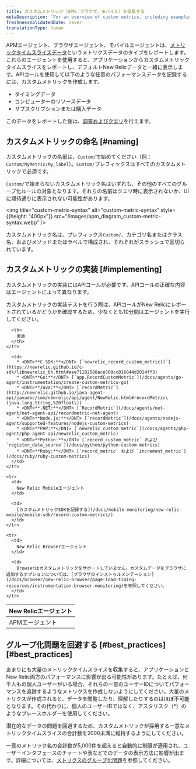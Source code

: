 ```yaml
---
title: カスタムメトリック（APM、ブラウザ、モバイル）を収集する
metaDescription: 'For an overview of custom metrics, including examples, best practices, and a quick reference by New Relic agent, start here.'
freshnessValidatedDate: never
translationType: human
---
```


APMエージェント、ブラウザエージェント、モバイルエージェントは、[メトリックタイムスライスデータ](/docs/using-new-relic/data/understand-data/new-relic-data-types#timeslice-data)というメトリクスデータのタイプをレポートします。これらのエージェントを使用すると、アプリケーションからカスタムメトリックタイムスライスをレポートし、デフォルトNew Relicデータと一緒に表示します。APIコールを使用して以下のような任意のパフォーマンスデータを記録するには、カスタムメトリックを作成します。

* タイミングデータ
* コンピューターのリソースデータ
* サブスクリプションまたは購入データ

このデータをレポートした後は、[調査およびクエリ](/docs/query-your-data/nrql-new-relic-query-language/nrql-query-tutorials/query-apm-metric-timeslice-data-nrql)を行えます。

## カスタムメトリックの命名 [#naming]

カスタムメトリックの名前は、`Custom/`で始めてください（例：`Custom/MyMetric/My_label`）。`Custom/`プレフィックスはすべてのカスタムメトリックで必須です。

`Custom/`で始まらないカスタムメトリック名はいずれも、その他のすべてのグループ化ルールの対象となります。それらの名前はクエリ時に表示されないか、UIに期待通りに表示されない可能性があります。

<img title="custom-metric-syntax" alt="custom-metric-syntax" style={{height: "400px"}} src="/images/apm_diagram_custom-metric-syntax.webp" />

カスタムメトリック名は、プレフィックス`Custom/`、カテゴリ名またはクラス名、およびメソッドまたはラベルで構成され、それぞれがスラッシュで区切られています。

## カスタムメトリックの実装 [#implementing]

カスタムメトリックの実装にはAPIコールが必要です。APIコールの正確な内容はエージェントによって異なります。

<Callout variant="tip">
  カスタムメトリックの実装テストを行う際は、APIコールがNew Relicにレポートされているかどうかを確認するため、少なくとも10分間はエージェントを実行してください。
</Callout>

<table>
  <thead>
    <tr>
      <th style={{ width: "200px" }}>
        New Relicエージェント
      </th>

      <th>
        実装
      </th>
    </tr>
  </thead>

  <tbody>
    <tr>
      <td>
        APMエージェント
      </td>

      <td>
        * <DNT>**C SDK:**</DNT> [`newrelic_record_custom_metric()`](https://newrelic.github.io/c-sdk/libnewrelic_8h.html#aee71182588ace508cc816044d2024ff3)
        * <DNT>**Go:**</DNT> [`app.RecordCustomMetric`](/docs/agents/go-agent/instrumentation/create-custom-metrics-go)
        * <DNT>**Java:**</DNT> [`recordMetric`](http://newrelic.github.io/java-agent-api/javadoc/com/newrelic/api/agent/NewRelic.html#recordMetric\(java.lang.String,%20float\))
        * <DNT>**.NET:**</DNT> [`RecordMetric`](/docs/agents/net-agent/net-agent-api/recordmetric-net-agent)
        * <DNT>**Node.js:**</DNT> [`recordMetric`](/docs/agents/nodejs-agent/supported-features/nodejs-custom-metrics)
        * <DNT>**PHP:**</DNT> [`newrelic_custom_metric`](/docs/agents/php-agent/php-agent-api/newrelic_custom_metric)
        * <DNT>**Python:**</DNT> [`record_custom_metric` および `register_data_source`](/docs/python/python-custom-metrics)
        * <DNT>**Ruby:**</DNT> [`record_metric` および `increment_metric`](/docs/ruby/ruby-custom-metrics)
      </td>
    </tr>

    <tr>
      <td>
        New Relic Mobileエージェント
      </td>

      <td>
        [カスタムメトリックSDKを記録する](/docs/mobile-monitoring/new-relic-mobile/mobile-sdk/record-custom-metrics/)
      </td>
    </tr>

    <tr>
      <td>
        New Relic Browserエージェント
      </td>

      <td>
        Browserはカスタムメトリックをサポートしていません。カスタムデータをブラウザに追加するオプションについては、[ブラウザのインストゥルメンテーション](/docs/browser/new-relic-browser/page-load-timing-resources/instrumentation-browser-monitoring)を参照してください。
      </td>
    </tr>
  </tbody>
</table>

## グループ化問題を回避する [#best\_practices][#best_practices]

あまりにも大量のメトリックタイムスライスを収集すると、アプリケーションとNew Relic両方のパフォーマンスに影響が出る可能性があります。たとえば、何千人もの個人ユーザーがいる場合、それらの一意のユーザーIDについてパフォーマンスを追跡するようなメトリクスを作成しないようにしてください。大量のメトリクスが作成されると、データを閲覧したり、理解したりするのはほぼ不可能となります。その代わりに、個人のユーザーIDではなく、アスタリスク（\*）のようなプレースホルダーを使用してください。

<Callout variant="important">
  潜在的なデータの問題を回避するため、カスタムメトリックが採用する一意なメトリックタイムスライスの合計数を2000未満に維持するようにしてください。
</Callout>

一意のメトリック名の合計数が5,000件を超えると自動的に制限が適用され、ユーザーインタフェースのチャートや表などでのデータの表示方法に影響が出ます。詳細については、[メトリクスのグループ化問題](/docs/features/metric-grouping-issues)を参照してください。